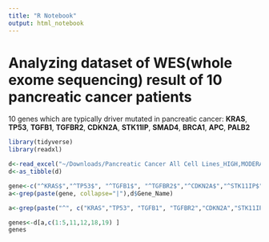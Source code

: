 ```yaml
---
title: "R Notebook"
output: html_notebook
---
```


# Analyzing dataset of WES(whole exome sequencing) result of 10 pancreatic cancer patients

10 genes which are typically driver mutated in pancreatic cancer: **KRAS**, **TP53**, **TGFB1**, **TGFBR2**, **CDKN2A**, **STK11IP**, **SMAD4**, **BRCA1**, **APC**, **PALB2**

```r
library(tidyverse)
library(readxl)
```


```r
d<-read_excel("~/Downloads/Pancreatic Cancer All Cell Lines_HIGH,MODERATE_DUP REMOVED.xlsx")
d<-as_tibble(d)
```


```r
gene<-c("^KRAS$","^TP53$", "^TGFB1$", "^TGFBR2$","^CDKN2A$","^STK11IP$","^SMAD4$","^BRCA1$","^APC$", "^PALB2$")
a<-grep(paste(gene, collapse="|"),d$Gene_Name)
```

```r
a<-grep(paste("^", c("KRAS","TP53", "TGFB1", "TGFBR2","CDKN2A","STK11IP","SMAD4","BRCA1","APC", "PALB2"),"$", sep = "", collapse = "|"), d$Gene_Name)
```

```r
genes<-d[a,c(1:5,11,12,18,19) ]
genes
```
